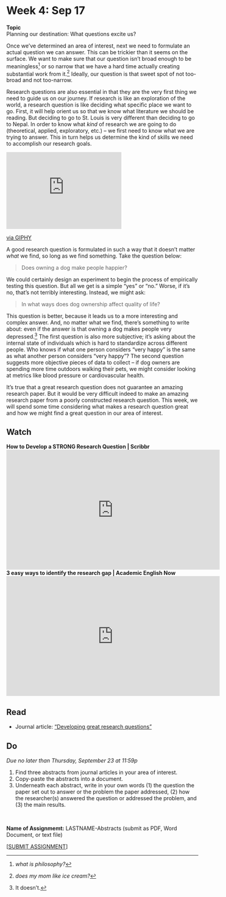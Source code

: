 # Week 4: Sep 17

<div class="boxed" id="center">
**Topic**  
Planning our destination: What questions excite us?</div>

Once we've determined an area of interest, next we need to formulate an actual question we can answer. This can be trickier than it seems on the surface. We want to make sure that our question isn't broad enough to be meaningless[^28] or so narrow that we have a hard time actually creating substantial work from it.[^29] Ideally, our question is that sweet spot of not too-broad and not too-narrow.

Research questions are also essential in that they are the very first thing we need to guide us on our journey. If research is like an exploration of the world, a research question is like deciding what specific place we want to go. First, it will help orient us so that we know what literature we should be reading. But deciding to go to St. Louis is very different than deciding to go to Nepal. In order to know what _kind_ of research we are going to do (theoretical, applied, exploratory, etc.) -- we first need to know what we are trying to answer. This in turn helps us determine the kind of skills we need to accomplish our research goals. 

<div id="center">
<div style="width:60%;height:0;padding-bottom:40%;position:relative;"><iframe src="https://giphy.com/embed/7TkybIBHcnC8pviJXj" width="100%" height="100%" style="position:absolute" frameBorder="0" class="giphy-embed" allowFullScreen></iframe></div><p><a href="https://giphy.com/gifs/patriotact-netflix-hasan-minhaj-patriot-act-7TkybIBHcnC8pviJXj">via GIPHY</a></p>
</div>

A good research question is formulated in such a way that it doesn't matter _what_ we find, so long as we find something. Take the question below:

>Does owning a dog make people happier?

We could certainly design an experiment to begin the process of empirically testing this question. But all we get is a simple "yes" or "no." Worse, if it's no, that's not terribly interesting. Instead, we might ask:

>In what ways does dog ownership affect quality of life?

This question is better, because it leads us to a more interesting and complex answer. And, no matter what we find, there's something to write about: even if the answer is that owning a dog makes people very depressed.[^24] The first question is also more subjective; it's asking about the internal state of individuals which is hard to standardize across different people. Who knows if what one person considers "very happy" is the same as what another person considers "very happy"? The second question suggests more objective pieces of data to collect -- if dog owners are spending more time outdoors walking their pets, we might consider looking at metrics like blood pressure or cardiovascular health.

It's true that a great research question does not guarantee an amazing research paper. But it would be very difficult indeed to make an amazing research paper from a poorly constructed research question. This week, we will spend some time considering what makes a research question great and how we might find a great question in our area of interest.

## Watch 

**How to Develop a STRONG Research Question | Scribbr**  
<div class="youtube-video-container">
<iframe width="560" height="315" src="https://www.youtube.com/embed/71-GucBaM8U" title="YouTube video player" frameborder="0" allow="accelerometer; autoplay; clipboard-write; encrypted-media; gyroscope; picture-in-picture" allowfullscreen></iframe>
</div>

**3 easy ways to identify the research gap | Academic English Now**  
<div class="youtube-video-container">
<iframe width="560" height="315" src="https://www.youtube.com/embed/p2Tti_R_ADs" title="YouTube video player" frameborder="0" allow="accelerometer; autoplay; clipboard-write; encrypted-media; gyroscope; picture-in-picture" allowfullscreen></iframe>
</div>

## Read

+ Journal article: ["Developing great research questions"](https://uofi.box.com/s/16vllzjillhrgvg2j6yrhi2e88u3wyzz)

## Do

_Due no later than Thursday, September 23 at 11:59p_

1. Find three abstracts from journal articles in your area of interest.
2. Copy-paste the abstracts into a document.
3. Underneath each abstract, write in your own words (1) the question the paper set out to answer or the problem the paper addressed, (2) how the researcher(s) answered the question or addressed the problem, and (3) the main results.

\

**Name of Assignmemt:** LASTNAME-Abstracts (submit as PDF, Word Document, or text file)  

[[SUBMIT ASSIGNMENT](mailto:Assignm.uq3799pi3hemwqb5@u.box.com)]

[^24]: It doesn't.
[^28]: _what is philosophy?_
[^29]: _does my mom like ice cream?_